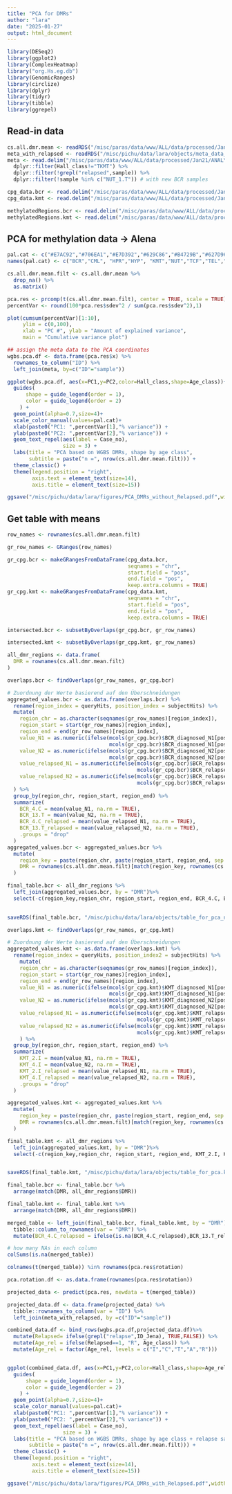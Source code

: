 ```yaml
---
title: "PCA for DMRs"
author: "lara"
date: "2025-01-27"
output: html_document
---
```

```r
library(DESeq2)
library(ggplot2)
library(ComplexHeatmap)
library("org.Hs.eg.db")
library(GenomicRanges)
library(circlize)
library(dplyr)
library(tidyr)
library(tibble)
library(ggrepel)

```

## Read-in data

```r
cs.all.dmr.mean <- readRDS("/misc/paras/data/www/ALL/data/processed/Jan21/ANALYSIS/WGBS_basics/cs.all.dmr.mean.rds")
meta_with_relapsed <- readRDS("/misc/pichu/data/lara/objects/meta_data_with_relapsed.rds")
meta <- read.delim("/misc/paras/data/www/ALL/data/processed/Jan21/ANALYSIS/MOFA/metadata.all.latest.dat") %>%
  dplyr::filter(Hall_class!="TKMT") %>%
  dplyr::filter(!grepl("relapsed",sample)) %>%
  dplyr::filter(!sample %in% c("NUT_1.T")) # with new BCR samples

cpg_data.bcr <- read.delim("/misc/paras/data/www/ALL/data/processed/Jan21/WGBS/metilene/segemehl/haarz/BCR_diagnosed-vs-BCR_relapsed/merates.bedg")
cpg_data.kmt <- read.delim("/misc/paras/data/www/ALL/data/processed/Jan21/WGBS/metilene/segemehl/haarz/KMT_diagnosed-vs-KMT_relapsed/merates.bedg")

methylatedRegions.bcr <- read.delim("/misc/paras/data/www/ALL/data/processed/Jan21/WGBS/metilene/segemehl/haarz/BCR_diagnosed-vs-BCR_relapsed/dmr.tsv")
methylatedRegions.kmt <- read.delim("/misc/paras/data/www/ALL/data/processed/Jan21/WGBS/metilene/segemehl/haarz/KMT_diagnosed-vs-KMT_relapsed/dmr.tsv")
```


## PCA for methylation data -> Alena

```r
pal.cat <- c("#E7AC92","#706EA1","#E7D392","#629C86","#B4729B","#627D96","#CEDE8C","#263056","#FF7061")
names(pal.cat) <- c("BCR","CML", "HPR","HYP", "KMT","NUT","TCF","TEL","DNMT3B")

cs.all.dmr.mean.filt <- cs.all.dmr.mean %>%
  drop_na() %>%
  as.matrix()

pca.res <- prcomp(t(cs.all.dmr.mean.filt), center = TRUE, scale = TRUE)
percentVar <- round(100*pca.res$sdev^2 / sum(pca.res$sdev^2),1)

plot(cumsum(percentVar)[1:10], 
     ylim = c(0,100),
     xlab = "PC #", ylab = "Amount of explained variance", 
     main = "Cumulative variance plot")

## assign the meta data to the PCA coordinates
wgbs.pca.df <- data.frame(pca.res$x) %>%
  rownames_to_column("ID") %>%
  left_join(meta, by=c("ID"="sample"))

ggplot(wgbs.pca.df, aes(x=PC1,y=PC2,color=Hall_class,shape=Age_class))+ #shape=as.factor(ATAC.batch)
  guides(
      shape = guide_legend(order = 1),
      color = guide_legend(order = 2)
    ) +
  geom_point(alpha=0.7,size=4)+
  scale_color_manual(values=pal.cat)+
  xlab(paste0("PC1: ",percentVar[1],"% variance")) +
  ylab(paste0("PC2: ",percentVar[2],"% variance")) + 
  geom_text_repel(aes(label = Case_no),
                  size = 3) +
  labs(title = "PCA based on WGBS DMRs, shape by age class",
       subtitle = paste("n =", nrow(cs.all.dmr.mean.filt))) + 
  theme_classic() +
  theme(legend.position = "right", 
        axis.text = element_text(size=14),
        axis.title = element_text(size=15)) 

ggsave("/misc/pichu/data/lara/figures/PCA_DMRs_without_Relapsed.pdf",width=7, height=5)
```

## Get table with means

```r
row_names <- rownames(cs.all.dmr.mean.filt)

gr_row_names <- GRanges(row_names)
```

```r

gr_cpg.bcr <- makeGRangesFromDataFrame(cpg_data.bcr,
                                       seqnames = "chr", 
                                       start.field = "pos",
                                       end.field = "pos",
                                       keep.extra.columns = TRUE) 
gr_cpg.kmt <- makeGRangesFromDataFrame(cpg_data.kmt,
                                       seqnames = "chr", 
                                       start.field = "pos",
                                       end.field = "pos",
                                       keep.extra.columns = TRUE) 

intersected.bcr <- subsetByOverlaps(gr_cpg.bcr, gr_row_names)

intersected.kmt <- subsetByOverlaps(gr_cpg.kmt, gr_row_names) 

all_dmr_regions <- data.frame(
  DMR = rownames(cs.all.dmr.mean.filt)
)
```

```r
overlaps.bcr <- findOverlaps(gr_row_names, gr_cpg.bcr)

# Zuordnung der Werte basierend auf den Überschneidungen
aggregated_values.bcr <- as.data.frame(overlaps.bcr) %>%
  rename(region_index = queryHits, position_index = subjectHits) %>%
  mutate(
    region_chr = as.character(seqnames(gr_row_names)[region_index]),
    region_start = start(gr_row_names)[region_index],
    region_end = end(gr_row_names)[region_index],
    value_N1 = as.numeric(ifelse(mcols(gr_cpg.bcr)$BCR_diagnosed_N1[position_index] == ".", NA, 
                                 mcols(gr_cpg.bcr)$BCR_diagnosed_N1[position_index])),
    value_N2 = as.numeric(ifelse(mcols(gr_cpg.bcr)$BCR_diagnosed_N2[position_index] == ".", NA, 
                                 mcols(gr_cpg.bcr)$BCR_diagnosed_N2[position_index])),
    value_relapsed_N1 = as.numeric(ifelse(mcols(gr_cpg.bcr)$BCR_relapsed_N1[position_index] == ".", NA, 
                                          mcols(gr_cpg.bcr)$BCR_relapsed_N1[position_index])),
    value_relapsed_N2 = as.numeric(ifelse(mcols(gr_cpg.bcr)$BCR_relapsed_N2[position_index] == ".", NA, 
                                          mcols(gr_cpg.bcr)$BCR_relapsed_N2[position_index]))
  ) %>%
  group_by(region_chr, region_start, region_end) %>%
  summarize(
    BCR_4.C = mean(value_N1, na.rm = TRUE),
    BCR_13.T = mean(value_N2, na.rm = TRUE),
    BCR_4.C_relapsed = mean(value_relapsed_N1, na.rm = TRUE),
    BCR_13.T_relapsed = mean(value_relapsed_N2, na.rm = TRUE),
    .groups = "drop"
  )
aggregated_values.bcr <- aggregated_values.bcr %>%
  mutate(
    region_key = paste(region_chr, paste(region_start, region_end, sep = "-"), sep = ":"),
    DMR = rownames(cs.all.dmr.mean.filt)[match(region_key, rownames(cs.all.dmr.mean.filt))]
  )

final_table.bcr <- all_dmr_regions %>%
  left_join(aggregated_values.bcr, by = "DMR")%>%
  select(-c(region_key,region_chr, region_start, region_end, BCR_4.C, BCR_13.T))
  

saveRDS(final_table.bcr, "/misc/pichu/data/lara/objects/table_for_pca_new.bcr.rds")
```

```r
overlaps.kmt <- findOverlaps(gr_row_names, gr_cpg.kmt)

# Zuordnung der Werte basierend auf den Überschneidungen
aggregated_values.kmt <- as.data.frame(overlaps.kmt) %>%
  rename(region_index = queryHits, position_index2 = subjectHits) %>%
    mutate(
    region_chr = as.character(seqnames(gr_row_names)[region_index]),
    region_start = start(gr_row_names)[region_index],
    region_end = end(gr_row_names)[region_index],
    value_N1 = as.numeric(ifelse(mcols(gr_cpg.kmt)$KMT_diagnosed_N1[position_index2] == ".", NA, 
                                 mcols(gr_cpg.kmt)$KMT_diagnosed_N1[position_index2])),
    value_N2 = as.numeric(ifelse(mcols(gr_cpg.kmt)$KMT_diagnosed_N2[position_index2] == ".", NA, 
                                 mcols(gr_cpg.kmt)$KMT_diagnosed_N2[position_index2])),
    value_relapsed_N1 = as.numeric(ifelse(mcols(gr_cpg.kmt)$KMT_relapsed_N1[position_index2] == ".", NA, 
                                          mcols(gr_cpg.kmt)$KMT_relapsed_N1[position_index2])),
    value_relapsed_N2 = as.numeric(ifelse(mcols(gr_cpg.kmt)$KMT_relapsed_N2[position_index2] == ".", NA, 
                                          mcols(gr_cpg.kmt)$KMT_relapsed_N2[position_index2])) 
    ) %>%
  group_by(region_chr, region_start, region_end) %>%
  summarize(
    KMT_2.I = mean(value_N1, na.rm = TRUE),
    KMT_4.I = mean(value_N2, na.rm = TRUE),
    KMT_2.I_relapsed = mean(value_relapsed_N1, na.rm = TRUE),
    KMT_4.I_relapsed = mean(value_relapsed_N2, na.rm = TRUE),
    .groups = "drop"
  )

aggregated_values.kmt <- aggregated_values.kmt %>%
  mutate(
    region_key = paste(region_chr, paste(region_start, region_end, sep = "-"), sep = ":"),
    DMR = rownames(cs.all.dmr.mean.filt)[match(region_key, rownames(cs.all.dmr.mean.filt))]
  )

final_table.kmt <- all_dmr_regions %>%
  left_join(aggregated_values.kmt, by = "DMR")%>%
  select(-c(region_key,region_chr, region_start, region_end, KMT_2.I, KMT_4.I))


saveRDS(final_table.kmt, "/misc/pichu/data/lara/objects/table_for_pca.kmt.rds")
```

```r
final_table.bcr <- final_table.bcr %>%
  arrange(match(DMR, all_dmr_regions$DMR))

final_table.kmt <- final_table.kmt %>%
  arrange(match(DMR, all_dmr_regions$DMR))
```


```r

merged_table <- left_join(final_table.bcr, final_table.kmt, by = "DMR") %>%
  tibble::column_to_rownames(var = "DMR") %>%
  mutate(BCR_4.C_relapsed = ifelse(is.na(BCR_4.C_relapsed),BCR_13.T_relapsed,BCR_4.C_relapsed))

```

```r
# how many NAs in each column
colSums(is.na(merged_table))

colnames(t(merged_table)) %in% rownames(pca.res$rotation)

pca.rotation.df <- as.data.frame(rownames(pca.res$rotation))

```

```r

projected_data <- predict(pca.res, newdata = t(merged_table))

projected_data.df <- data.frame(projected_data) %>%
  tibble::rownames_to_column(var = "ID") %>%
  left_join(meta_with_relapsed, by =c("ID"="sample"))

combined_data.df <- bind_rows(wgbs.pca.df,projected_data.df)%>%
  mutate(Relapsed= ifelse(grepl("relapse",ID_Jena), TRUE,FALSE)) %>%
  mutate(Age_rel = ifelse(Relapsed==1, "R", Age_class)) %>%
  mutate(Age_rel = factor(Age_rel, levels = c("I","C","T","A","R")))


ggplot(combined_data.df, aes(x=PC1,y=PC2,color=Hall_class,shape=Age_rel))+ #shape=as.factor(ATAC.batch)
  guides(
      shape = guide_legend(order = 1),
      color = guide_legend(order = 2)
    ) +
  geom_point(alpha=0.7,size=4)+
  scale_color_manual(values=pal.cat)+
  xlab(paste0("PC1: ",percentVar[1],"% variance")) +
  ylab(paste0("PC2: ",percentVar[2],"% variance")) + 
  geom_text_repel(aes(label = Case_no),
                  size = 3) +
  labs(title = "PCA based on WGBS DMRs, shape by age class + relapse samples",
       subtitle = paste("n =", nrow(cs.all.dmr.mean.filt))) + 
  theme_classic() +
  theme(legend.position = "right", 
        axis.text = element_text(size=14),
        axis.title = element_text(size=15)) 

ggsave("/misc/pichu/data/lara/figures/PCA_DMRs_with_Relapsed.pdf",width=7, height=5)
```

